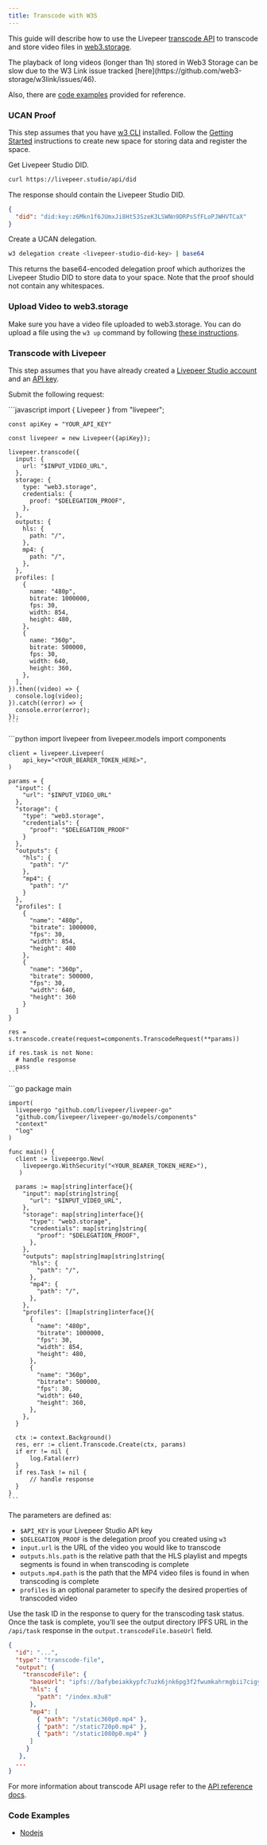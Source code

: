 ```yaml
---
title: Transcode with W3S
---
```


This guide will describe how to use the Livepeer
[transcode API](/api-reference/transcode/create) to transcode and store video
files in [web3.storage](http://web3.storage).

<Warning>
  The playback of long videos (longer than 1h) stored in Web3 Storage can be
  slow due to the W3 Link issue tracked
  [here](https://github.com/web3-storage/w3link/issues/46).
</Warning>

Also, there are [code examples](#code-examples) provided for reference.

### UCAN Proof

This step assumes that you have [w3 CLI](https://github.com/web3-storage/w3cli)
installed. Follow the
[Getting Started](https://github.com/web3-storage/w3cli#getting-started)
instructions to create new space for storing data and register the space.

Get Livepeer Studio DID.

```bash
curl https://livepeer.studio/api/did
```

The response should contain the Livepeer Studio DID.

```json
{
  "did": "did:key:z6Mkn1f6JUmxJi8Ht53SzeK3LSWNn9DRPsSfFLoPJWHVTCaX"
}
```

Create a UCAN delegation.

```bash
w3 delegation create <livepeer-studio-did-key> | base64
```

This returns the base64-encoded delegation proof which authorizes the Livepeer
Studio DID to store data to your space. Note that the proof should not contain
any whitespaces.

### Upload Video to web3.storage

Make sure you have a video file uploaded to web3.storage. You can do upload a
file using the `w3 up` command by following
[these instructions](https://github.com/web3-storage/w3cli#w3-up-path-path).

### Transcode with Livepeer

This step assumes that you have already created a
[Livepeer Studio account](https://livepeer.studio/) and an
[API key](/api-reference/overview/authentication).

Submit the following request:

<Tabs>
  <Tab title="Node.js">
    ```javascript
    import { Livepeer } from "livepeer";

    const apiKey = "YOUR_API_KEY"

    const livepeer = new Livepeer({apiKey});

    livepeer.transcode({
      input: {
        url: "$INPUT_VIDEO_URL",
      },
      storage: {
        type: "web3.storage",
        credentials: {
          proof: "$DELEGATION_PROOF",
        },
      },
      outputs: {
        hls: {
          path: "/",
        },
        mp4: {
          path: "/",
        },
      },
      profiles: [
        {
          name: "480p",
          bitrate: 1000000,
          fps: 30,
          width: 854,
          height: 480,
        },
        {
          name: "360p",
          bitrate: 500000,
          fps: 30,
          width: 640,
          height: 360,
        },
      ],
    }).then((video) => {
      console.log(video);
    }).catch((error) => {
      console.error(error);
    });
    ```

  </Tab>

  <Tab title="Python">
    ```python
    import livepeer
    from livepeer.models import components

    client = livepeer.Livepeer(
        api_key="<YOUR_BEARER_TOKEN_HERE>",
    )

    params = {
      "input": {
        "url": "$INPUT_VIDEO_URL"
      },
      "storage": {
        "type": "web3.storage",
        "credentials": {
          "proof": "$DELEGATION_PROOF"
        }
      },
      "outputs": {
        "hls": {
          "path": "/"
        },
        "mp4": {
          "path": "/"
        }
      },
      "profiles": [
        {
          "name": "480p",
          "bitrate": 1000000,
          "fps": 30,
          "width": 854,
          "height": 480
        },
        {
          "name": "360p",
          "bitrate": 500000,
          "fps": 30,
          "width": 640,
          "height": 360
        }
      ]
    }

    res = s.transcode.create(request=components.TranscodeRequest(**params))

    if res.task is not None:
      # handle response
      pass
    ```
  </Tab>

  <Tab title="Go">
    ```go
    package main

    import(
      livepeergo "github.com/livepeer/livepeer-go"
      "github.com/livepeer/livepeer-go/models/components"
      "context"
      "log"
    )

    func main() {
      client := livepeergo.New(
        livepeergo.WithSecurity("<YOUR_BEARER_TOKEN_HERE>"),
       )

      params := map[string]interface{}{
        "input": map[string]string{
          "url": "$INPUT_VIDEO_URL",
        },
        "storage": map[string]interface{}{
          "type": "web3.storage",
          "credentials": map[string]string{
            "proof": "$DELEGATION_PROOF",
          },
        },
        "outputs": map[string]map[string]string{
          "hls": {
            "path": "/",
          },
          "mp4": {
            "path": "/",
          },
        },
        "profiles": []map[string]interface{}{
          {
            "name": "480p",
            "bitrate": 1000000,
            "fps": 30,
            "width": 854,
            "height": 480,
          },
          {
            "name": "360p",
            "bitrate": 500000,
            "fps": 30,
            "width": 640,
            "height": 360,
          },
        },
      }

      ctx := context.Background()
      res, err := client.Transcode.Create(ctx, params)
      if err != nil {
          log.Fatal(err)
      }
      if res.Task != nil {
          // handle response
      }
    }
    ```

  </Tab>
</Tabs>

The parameters are defined as:

- `$API_KEY` is your Livepeer Studio API key
- `$DELEGATION_PROOF` is the delegation proof you created using `w3`
- `input.url` is the URL of the video you would like to transcode
- `outputs.hls.path` is the relative path that the HLS playlist and mpegts
  segments is found in when transcoding is complete
- `outputs.mp4.path` is the path that the MP4 video files is found in when
  transcoding is complete
- `profiles` is an optional parameter to specify the desired properties of
  transcoded video

Use the task ID in the response to query for the transcoding task status. Once
the task is complete, you’ll see the output directory IPFS URL in the
`/api/task` response in the `output.transcodeFile.baseUrl` field.

```json
{
  "id": "...",
  "type": "transcode-file",
  "output": {
    "transcodeFile": {
      "baseUrl": "ipfs://bafybeiakkypfc7uzk6jnk6pg3f2fwumkahrmgbii7cigyyc7oejjo3ff4e",
      "hls": {
        "path": "/index.m3u8"
      },
      "mp4": [
        { "path": "/static360p0.mp4" },
        { "path": "/static720p0.mp4" },
        { "path": "/static1080p0.mp4" }
      ]
     }
   },
  ...
}
```

For more information about transcode API usage refer to the
[API reference docs](/api-reference/transcode/create).

### Code Examples

- [Nodejs](https://github.com/livepeer/web3storage-livepeer-nodejs-example)
